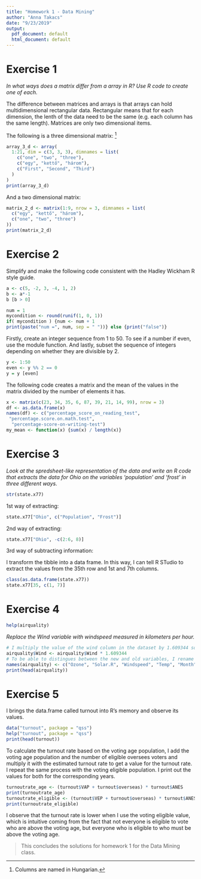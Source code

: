 ```yaml
---
title: "Homework 1 - Data Mining"
author: "Anna Takacs"
date: "9/23/2019"
output:
  pdf_document: default
  html_document: default
---
```

# Exercise 1
*In what ways does a matrix differ from a array in R? Use R code to create one of each.*

The difference between matrices and arrays is that arrays can hold multidimensional rectangular data. Rectangular means that for each dimension, the lenth of the data need to be the same (e.g. each column has the same length). Matrices are only two dimensional items. 

The following is a three dimensional matrix: [^1]
```r
array_3_d <- array(
  1:21, dim = c(3, 3, 3), dimnames = list(
    c("one", "two", "three"), 
    c("egy", "kettő", "három"),
    c("First", "Second", "Third")
  )
)
print(array_3_d)
```
And a two dimensional matrix:
```r
matrix_2_d <- matrix(1:9, nrow = 3, dimnames = list(
  c("egy", "kettő", "három"),
  c("one", "two", "three")
))
print(matrix_2_d)
```
[^1]: Columns are named in Hungarian. 

# Exercise 2
Simplify and make the following code consistent with the Hadley Wickham R style guide.
```r
a <- c(5, -2, 3, -4, 1, 2) 
b <- a*-1
b [b > 0]

num = 1
mycondition <- round(runif(1, 0, 1)) 
if( mycondition ) {num <- num + 1
print(paste("num =", num, sep = " "))} else {print("false")}
```
Firstly, create an integer sequence from 1 to 50. To see if a number if even, use the module function. And lastly, subset the sequence of integers depending on whether they are divisible by 2.
```r
y <- 1:50
even <- y %% 2 == 0
y = y [even]
```

The following code creates a matrix and the mean of the values in the matrix divided by the number of elements it has. 
```r
x <- matrix(c(23, 34, 35, 6, 87, 39, 21, 14, 99), nrow = 3) 
df <- as.data.frame(x)
names(df) <- c("percentage_score_on_reading_test",
 "percentage.score.on.math.test",
  "percentage-score-on-writing-test")
my_mean <- function(x) {sum(x) / length(x)}
```

# Exercise 3
*Look at the spredsheet-like representation of the data and write an R code that extracts the data for Ohio on the variables 'population' and 'frost' in three different ways.*
```r
str(state.x77)
```

1st way of extracting: 
```r
state.x77["Ohio", c("Population", "Frost")]
```

2nd way of extracting:
```r
state.x77["Ohio", -c(2:6, 8)]
```

3rd way of subtracting information: 

I transform the tibble into a data frame. 
In this way, I can tell R STudio to extract the values from the 35th row and 1st and 7th columns. 
```r
class(as.data.frame(state.x77))
state.x77[35, c(1, 7)]
```

# Exercise 4 
```r
help(airquality)
```
*Replace the Wind variable with windspeed measured in kilometers per hour.*
```r
# I multiply the value of the wind column in the dataset by 1.609344 so that the values are expressed in km/h instead of mph.
airquality$Wind <- airquality$Wind * 1.609344
# To be able to distingues between the new and old variables, I rename the new km/h variable to windspeed
names(airquality) <- c("Ozone", "Solar.R", "Windspeed", "Temp", "Month", "Day")
print(head(airquality))
```

# Exercise 5
I brings the data.frame called turnout into R’s memory and observe its values. 
```r
data("turnout", package = "qss")
help("turnout", package = "qss")
print(head(turnout))
```

To calculate the turnout rate based on the voting age population, I add the voting age population and the number of eligible oversees voters and multiply it with the estimated turnout rate to get a value for the turnout rate. I repeat the same process with the voting eligible population. I print out the values for both for the corresponding years. 
```r
turnoutrate_age <- (turnout$VAP + turnout$overseas) * turnout$ANES
print(turnoutrate_age)
turnoutrate_eligible <- (turnout$VEP + turnout$overseas) * turnout$ANES
print(turnoutrate_eligible)
```
I observe that the turnout rate is lower when I use the voting eligible value, which is intuitive coming from the fact that not everyone is eligible to vote who are above the voting age, but everyone who is eligible to who must be above the voting age. 

> This concludes the solutions for homework 1 for the Data Mining class. 

